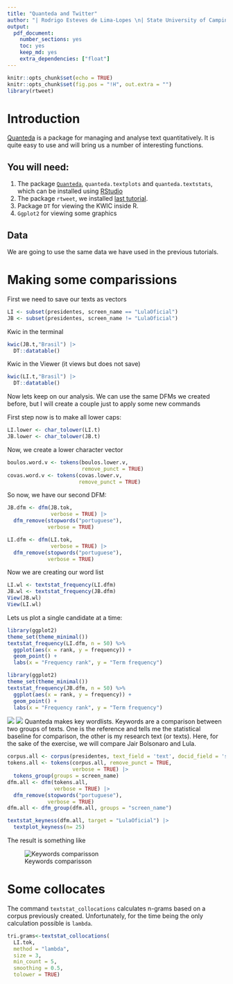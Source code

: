 ```yaml
---
title: "Quanteda and Twitter"
author: "| Rodrigo Esteves de Lima-Lopes \n| State University of Campinas \n| rll307@unicamp.br\n"
output:
  pdf_document:
    number_sections: yes
    toc: yes
    keep_md: yes
    extra_dependencies: ["float"]
---
```


```r
knitr::opts_chunk$set(echo = TRUE)
knitr::opts_chunk$set(fig.pos = "!H", out.extra = "")
library(rtweet)
```

# Introduction

[Quanteda](https://quanteda.io/) is a package for managing and analyse text quantitatively. It is quite easy to use and will bring us a number of interesting functions. 

## You will need:

1. The package [`Quanteda`](https://quanteda.io/), `quanteda.textplots` and `quanteda.textstats`, which can be installed using [RStudio](http://www.sthda.com/english/wiki/installing-and-using-r-packages)
1. The package `rtweet`, we installed [last tutorial](https://github.com/MiDiTeS/intro_to_R1/blob/master/Module_3/04_rtweet.md). 
1. Package `DT` for viewing the KWIC inside R. 
1. `Ggplot2` for viewing some graphics

## Data

We are going to use the same data we have used in the previous tutorials.

# Making some comparissions

First we need to save our texts as vectors 

```r

LI <- subset(presidentes, screen_name == "LulaOficial")
JB <- subset(presidentes, screen_name != "LulaOficial")
```

Kwic in the terminal

```r
kwic(JB.t,"Brasil") |>
  DT::datatable()
```

Kwic in the Viewer (it views but does not save)

```r
kwic(LI.t,"Brasil") |>
  DT::datatable()
```

Now lets keep on our analysis. We can use the same DFMs we created before, but I will create a couple just to apply some new commands

First step now is to make all lower caps:

```r
LI.lower <- char_tolower(LI.t)
JB.lower <- char_tolower(JB.t)
```

Now, we create a lower character vector

```r
boulos.word.v <- tokens(boulos.lower.v, 
                        remove_punct = TRUE)
covas.word.v <- tokens(covas.lower.v, 
                       remove_punct = TRUE)
```

So now, we have our second DFM:

```r
JB.dfm <- dfm(JB.tok,
              verbose = TRUE) |> 
  dfm_remove(stopwords("portuguese"),
             verbose = TRUE)

LI.dfm <- dfm(LI.tok,
              verbose = TRUE) |> 
  dfm_remove(stopwords("portuguese"),
             verbose = TRUE)
```

Now we are creating our word list

```r
LI.wl <- textstat_frequency(LI.dfm)
JB.wl <- textstat_frequency(JB.dfm)
View(JB.wl)
View(LI.wl)
```

Lets us plot a single candidate at a time:

```r
library(ggplot2)
theme_set(theme_minimal())
textstat_frequency(LI.dfm, n = 50) %>% 
  ggplot(aes(x = rank, y = frequency)) +
  geom_point() +
  labs(x = "Frequency rank", y = "Term frequency")
```

```r
library(ggplot2)
theme_set(theme_minimal())
textstat_frequency(JB.dfm, n = 50) %>% 
  ggplot(aes(x = rank, y = frequency)) +
  geom_point() +
  labs(x = "Frequency rank", y = "Term frequency")
```

![](imagens/LulaDFM.png)
![](imagens/bozodfm.png)
Quanteda makes key wordlists. Keywords are a comparison between two groups of texts. One is the reference and tells me the statistical baseline for comparison, the other is my research text (or texts). Here, for the sake of the exercise, we will compare Jair Bolsonaro and Lula. 


```r
corpus.all <- corpus(presidentes, text_field = 'text', docid_field = 'status_id')
tokens.all <- tokens(corpus.all, remove_punct = TRUE,
                     verbose = TRUE) |> 
  tokens_group(groups = screen_name)
dfm.all <- dfm(tokens.all,
               verbose = TRUE) |> 
  dfm_remove(stopwords("portuguese"),
             verbose = TRUE)
dfm.all <- dfm_group(dfm.all, groups = "screen_name")

textstat_keyness(dfm.all, target = "LulaOficial") |> 
  textplot_keyness(n= 25)
```

The result is something like

![Keywords comparisson](imagens/key.png)

# Some collocates

The command `textstat_collocations` calculates n-grams based on a corpus previously created. Unfortunately, for the time being the only calculation possible is `lambda`. 

```r
tri.grams<-textstat_collocations(
  LI.tok,
  method = "lambda",
  size = 3,
  min_count = 5,
  smoothing = 0.5,
  tolower = TRUE)
```










